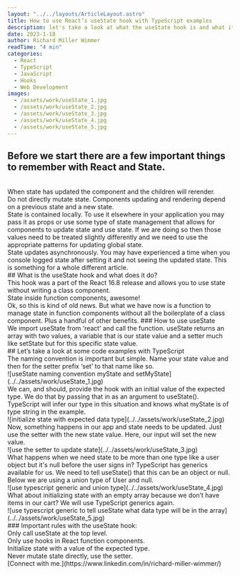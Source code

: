 ```yaml
---
layout: "../../layouts/ArticleLayout.astro"
title: How to use React’s useState hook with TypeScript examples
description: let's take a look at what the useState hook is and what it does, including TypeScript examples.
date: 2023-1-18
author: Richard Miller Wimmer
readTime: "4 min"
categories:
  - React
  - TypeScript
  - JavaScript
  - Hooks
  - Web Development
images:
  - /assets/work/useState_1.jpg
  - /assets/work/useState_2.jpg
  - /assets/work/useState_3.jpg
  - /assets/work/useState_4.jpg
  - /assets/work/useState_5.jpg
---
```


## Before we start there are a few important things to remember with React and State.

<br />
When state has updated the component and the children will rerender.
<br />
Do not directly mutate state. Components updating and rendering depend on a previous
state and a new state.
<br />
State is contained locally. To use it elsewhere in your application you may pass
it as props or use some type of state management that allows for components to update
state and use state. If we are doing so then those values need to be treated slightly
differently and we need to use the appropriate patterns for updating global state.
<br />
State updates asynchronously. You may have experienced a time when you console logged
state after setting it and not seeing the updated state. This is something for a
whole different article.
<br />
## What is the useState hook and what does it do?
<br />
This hook was a part of the React 16.8 release and allows you to use state without
writing a class component.
<br />
State inside function components, awesome!
<br />
Ok, so this is kind of old news. But what we have now is a function to manage state
in function components without all the boilerplate of a class component. Plus a handful
of other benefits. ### How to use useState
<br />
We import useState from ‘react’ and call the function. useState returns an array
with two values, a variable that is our state value and a setter much like setState
but for this specific state value.
<br />
## Let’s take a look at some code examples with TypeScript
<br />
The naming convention is important but simple. Name your state value and then for
the setter prefix ‘set’ to that name like so.
<br />
![useState naming convention myState and setMyState](../../assets/work/useState_1.jpg)
<br />
We can, and should, provide the hook with an initial value of the expected type.
We do that by passing that in as an argument to useState(). TypeScript will infer
our type in this situation and knows what myState is of type string in the example.
<br />
![initialize state with expected data type](../../assets/work/useState_2.jpg)
<br />
Now, something happens in our app and state needs to be updated. Just use the setter
with the new state value. Here, our input will set the new value.
<br />
![use the setter to update state](../../assets/work/useState_3.jpg)
<br />
What happens when we need state to be more than one type like a user object but it's
null before the user signs in? TypeScript has generics available for us. We need
to tell useState() that this can be an object or null. Below we are using a union
type of User and null.
<br />
![use typescript generic and union type](../../assets/work/useState_4.jpg)
<br />
What about initializing state with an empty array because we don’t have items in
our cart? We will use TypeScript generics again.
<br />
![use typescript generic to tell useState what data type will be in the array](../../assets/work/useState_5.jpg)
<br />
### Important rules with the useState hook:
<br />
Only call useState at the top level.
<br />
Only use hooks in React function components.
<br />
Initialize state with a value of the expected type.
<br />
Never mutate state directly, use the setter.
<br />
[Connect with me.](https://www.linkedin.com/in/richard-miller-wimmer/)
